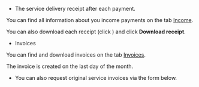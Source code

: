 - The service delivery receipt after each payment. 

You can find all information about you income payments on the tab [Income](https://platform.toloka.ai/requester/profile/payments?switchTab=income).

You can also download each receipt (click <img src="https://tlkfrontprod.azureedge.net/portal-production/static/uploaded/images/8410b64140cc2180e84eb80a897f7a72/8410b64140cc2180e84eb80a897f7a72_original_png.png" alt="" />) and click **Download receipt**.

- Invoices

You can find and download invoices on the tab [Invoices](https://platform.toloka.ai/requester/profile/payments?switchTab=invoices).

The invoice is created on the last day of the month.


- You can also request original service invoices via the form below.

    <Cut title="Request documents">

    <RequestersSupportForm />

    </Cut>